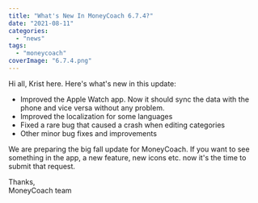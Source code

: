 ```yaml
---
title: "What's New In MoneyCoach 6.7.4?"
date: "2021-08-11"
categories: 
  - "news"
tags: 
  - "moneycoach"
coverImage: "6.7.4.png"
---
```


Hi all, Krist here. Here's what's new in this update:

- Improved the Apple Watch app. Now it should sync the data with the phone and vice versa without any problem.
- Improved the localization for some languages
- Fixed a rare bug that caused a crash when editing categories
- Other minor bug fixes and improvements

We are preparing the big fall update for MoneyCoach. If you want to see something in the app, a new feature, new icons etc. now it's the time to submit that request.

Thanks,  
MoneyCoach team
